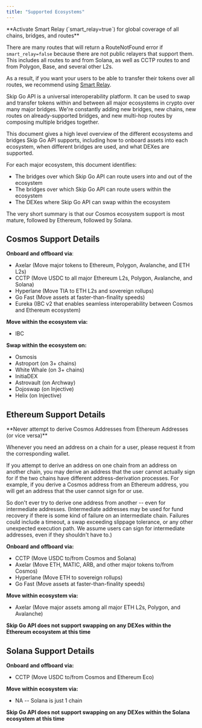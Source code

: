 ```yaml
---
title: "Supported Ecosystems"
---
```



<Info>
 **Activate Smart Relay (`smart_relay=true`) for global coverage of all chains, bridges, and routes**
 
 There are many routes that will return a RouteNotFound error if `smart_relay=false` because there are not public relayers that support them. This includes all routes to and from Solana, as well as CCTP routes to and from Polygon, Base, and several other L2s. 
 
 As a result, if you want your users to be able to transfer their tokens over all routes, we recommend using [Smart Relay](/general/smart-relay).
</Info>

Skip Go API is a universal interoperability platform. It can be used to swap and transfer tokens within and between all major ecosystems in crypto over many major bridges. We're constantly adding new bridges, new chains, new routes on already-supported bridges, and new multi-hop routes by composing multiple bridges together. 

This document gives a high level overview of the different ecosystems and bridges Skip Go API supports, including how to onboard assets into each ecosystem, when different bridges are used, and what DEXes are supported. 

For each major ecosystem, this document identifies: 

* The bridges over which Skip Go API can route users into and out of the ecosystem
* The bridges over which Skip Go API can route users within the ecosystem
* The DEXes where Skip Go API can swap within the ecosystem

The very short summary is that our Cosmos ecosystem support is most mature, followed by Ethereum, followed by Solana. 

## Cosmos Support Details

**Onboard and offboard via**: 

* Axelar (Move major tokens to Ethereum, Polygon, Avalanche, and ETH L2s)
* CCTP (Move USDC to all major Ethereum L2s, Polygon, Avalanche, and Solana)
* Hyperlane (Move TIA to ETH L2s and sovereign rollups)
* Go Fast (Move assets at faster-than-finality speeds)
* Eureka (IBC v2 that enables seamless interoperability between Cosmos and Ethereum ecosystem)

**Move within the ecosystem via:** 

* IBC

**Swap within the ecosystem on:**

* Osmosis
* Astroport (on 3+ chains)
* White Whale (on 3+ chains)
* InitiaDEX
* Astrovault (on Archway)
* Dojoswap (on Injective)
* Helix (on Injective)

## Ethereum Support Details
 <Warning>
 **Never attempt to derive Cosmos Addresses from Ethereum Addresses (or vice versa)**
 
 Whenever you need an address on a chain for a user, please request it from the corresponding wallet. 
 
 If you attempt to derive an address on one chain from an address on another chain, you may derive an address that the user cannot actually sign for if the two chains have different address-derivation processes. For example, if you derive a Cosmos address from an Ethereum address, you will get an address that the user cannot sign for or use. 
 
 So don't ever try to derive one address from another -- even for intermediate addresses. (Intermediate addresses may be used for fund recovery if there is some kind of failure on an intermediate chain. Failures could include a timeout, a swap exceeding slippage tolerance, or any other unexpected execution path. We assume users can sign for intermediate addresses, even if they shouldn't have to.)
</Warning>

**Onboard and offboard via:** 

* CCTP (Move USDC to/from Cosmos and Solana)
* Axelar (Move ETH, MATIC, ARB, and other major tokens to/from Cosmos)
* Hyperlane (Move ETH to sovereign rollups)
* Go Fast (Move assets at faster-than-finality speeds)

**Move within ecosystem via:** 

* Axelar (Move major assets among all major ETH L2s, Polygon, and Avalanche)

**Skip Go API does not support swapping on any DEXes within the Ethereum ecosystem at this time**

## Solana Support Details

**Onboard and offboard via:** 

* CCTP (Move USDC to/from Cosmos and Ethereum Eco)

**Move within ecosystem via:** 

* NA -- Solana is just 1 chain

**Skip Go API does not support swapping on any DEXes within the Solana ecosystem at this time**
